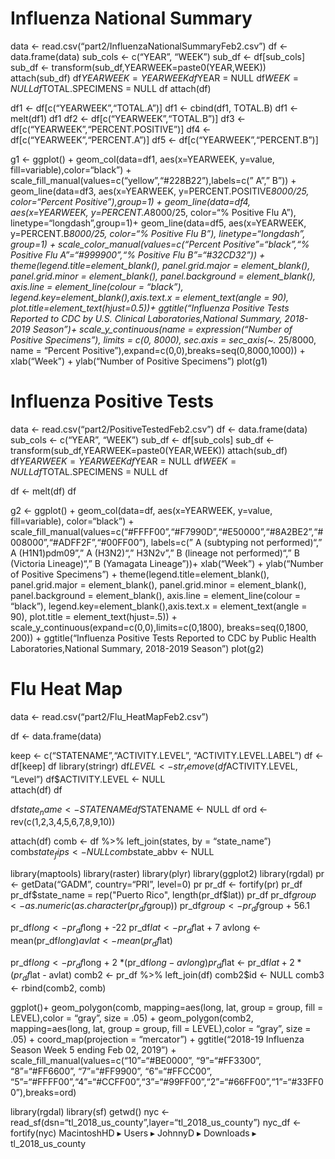 # Influenza National Summary 

data <- read.csv("part2/InfluenzaNationalSummaryFeb2.csv")
df <- data.frame(data)
sub_cols <- c("YEAR", "WEEK")
sub_df <- df[sub_cols]
sub_df <- transform(sub_df,YEARWEEK=paste0(YEAR,WEEK))
attach(sub_df)
df$YEARWEEK = YEARWEEK
df$YEAR = NULL
df$WEEK = NULL
df$TOTAL.SPECIMENS = NULL
df
attach(df)

df1 <- df[c("YEARWEEK","TOTAL.A")]
df1 <- cbind(df1, TOTAL.B)
df1 <- melt(df1)
df1
df2 <- df[c("YEARWEEK","TOTAL.B")]
df3 <- df[c("YEARWEEK","PERCENT.POSITIVE")]
df4 <- df[c("YEARWEEK","PERCENT.A")]
df5 <- df[c("YEARWEEK","PERCENT.B")]

g1 <- ggplot() +
geom_col(data=df1, aes(x=YEARWEEK, y=value, fill=variable),color="black") +
scale_fill_manual(values=c("yellow","#228B22"),labels=c(" A"," B")) +
geom_line(data=df3, aes(x=YEARWEEK, y=PERCENT.POSITIVE*8000/25, color="Percent Positive"),group=1) +
geom_line(data=df4, aes(x=YEARWEEK, y=PERCENT.A*8000/25, color="% Positive Flu A"), linetype="longdash",group=1)+
geom_line(data=df5, aes(x=YEARWEEK, y=PERCENT.B*8000/25, color="% Positive Flu B"), linetype="longdash", group=1) +
scale_color_manual(values=c("Percent Positive"="black","% Positive Flu A"="#999900","% Positive Flu B"="#32CD32")) +
theme(legend.title=element_blank(), panel.grid.major = element_blank(), panel.grid.minor = element_blank(), panel.background = element_blank(), axis.line = element_line(colour = "black"), legend.key=element_blank(),axis.text.x = element_text(angle = 90), plot.title=element_text(hjust=0.5))+
ggtitle("Influenza Positive Tests Reported to CDC by U.S. Clinical Laboratories,\n National Summary, 2018-2019 Season\n")+
scale_y_continuous(name = expression("Number of Positive Specimens"), limits = c(0, 8000), sec.axis = sec_axis(~. *25/8000, name = "Percent Positive"),expand=c(0,0),breaks=seq(0,8000,1000)) +
xlab("Week") +
ylab("Number of Positive Specimens")
plot(g1)

# Influenza Positive Tests

data <- read.csv("part2/PositiveTestedFeb2.csv")
df <- data.frame(data)
sub_cols <- c("YEAR", "WEEK")
sub_df <- df[sub_cols]
sub_df <- transform(sub_df,YEARWEEK=paste0(YEAR,WEEK))
attach(sub_df)
df$YEARWEEK = YEARWEEK
df$YEAR = NULL
df$WEEK = NULL
df$TOTAL.SPECIMENS = NULL
df

df <- melt(df)
df

g2 <- ggplot() +
geom_col(data=df, aes(x=YEARWEEK, y=value, fill=variable), color="black") +
scale_fill_manual(values=c("#FFFF00","#F7990D","#E50000","#8A2BE2","#008000","#ADFF2F","#00FF00"),
labels=c(" A (subtyping not performed)"," A (H1N1)pdm09"," A (H3N2)"," H3N2v"," B (lineage not performed)"," B (Victoria Lineage)", " B (Yamagata Lineage"))+
xlab("Week") +
ylab("Number of Positive Specimens") +
theme(legend.title=element_blank(), panel.grid.major = element_blank(), panel.grid.minor = element_blank(), panel.background = element_blank(), axis.line = element_line(colour = "black"), legend.key=element_blank(),axis.text.x = element_text(angle = 90), plot.title = element_text(hjust=.5)) +
scale_y_continuous(expand=c(0,0),limits=c(0,1800), breaks=seq(0,1800, 200)) +
ggtitle("Influenza Positive Tests Reported to CDC by Public Health Laboratories,\n National Summary, 2018-2019 Season\n")
plot(g2)

# Flu Heat Map

data <- read.csv("part2/Flu_HeatMapFeb2.csv")

df <- data.frame(data)


keep <- c("STATENAME","ACTIVITY.LEVEL", "ACTIVITY.LEVEL.LABEL")
df <- df[keep]
df
library(stringr)
df$LEVEL <- str_remove(df$ACTIVITY.LEVEL, "Level ")
df$ACTIVITY.LEVEL <- NULL  
attach(df)
df


df$state_name <- STATENAME
df$STATENAME <- NULL
df
ord <- rev(c(1,2,3,4,5,6,7,8,9,10))

attach(df)
comb <- df %>% 
left_join(states, by = "state_name") 
comb$state_fips <- NULL
comb$state_abbv <- NULL

library(maptools)
library(raster)
library(plyr)
library(ggplot2)
library(rgdal)
pr <- getData("GADM", country="PRI", level=0)
pr
pr_df <- fortify(pr)
pr_df
pr_df$state_name = rep("Puerto Rico", length(pr_df$lat))
pr_df
pr_df$group <- as.numeric(as.character(pr_df$group))
pr_df$group <- pr_df$group + 56.1

pr_df$long <- pr_df$long + -22
pr_df$lat <- pr_df$lat + 7
avlong <- mean(pr_df$long)
avlat <- mean(pr_df$lat)

pr_df$long <- pr_df$long + 2 *(pr_df$long - avlong) 
pr_df$lat <- pr_df$lat + 2 *(pr_df$lat - avlat)
comb2 <- pr_df %>% left_join(df)
comb2$id <- NULL
comb3 <- rbind(comb2, comb)

ggplot()+
geom_polygon(comb, mapping=aes(long, lat, group = group, fill = LEVEL),color = "gray", size = .05) +
geom_polygon(comb2, mapping=aes(long, lat, group = group, fill = LEVEL),color = "gray", size = .05) +
coord_map(projection = "mercator") +
ggtitle("2018-19 Influenza Season Week 5 ending Feb 02, 2019") +
scale_fill_manual(values=c("10"="#BE0000", "9"="#FF3300", "8"="#FF6600", "7"="#FF9900", "6"="#FFCC00", "5"="#FFFF00","4"="#CCFF00","3"="#99FF00","2"="#66FF00","1"="#33FF00"),breaks=ord)
  
library(rgdal)
library(sf)
getwd()
nyc <- read_sf(dsn="tl_2018_us_county",layer="tl_2018_us_county")
nyc_df <- fortify(nyc)
MacintoshHD⁩ ▸ ⁨Users⁩ ▸ ⁨JohnnyD⁩ ▸ ⁨Downloads⁩ ▸ ⁨tl_2018_us_county⁩

